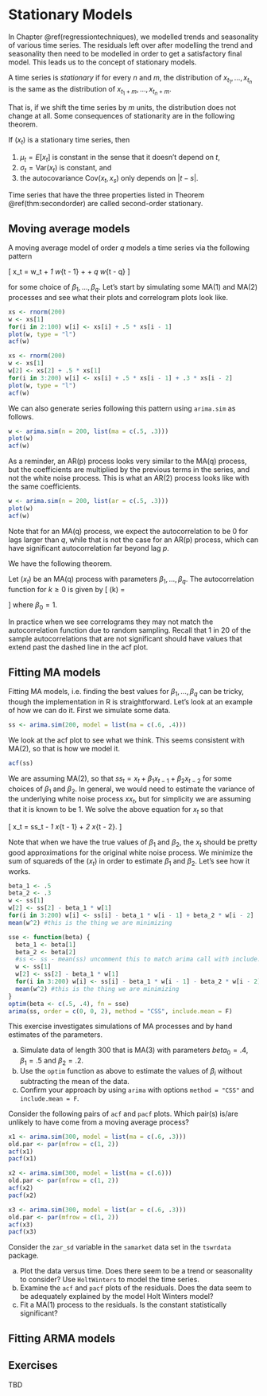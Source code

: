 # Stationary Models {#stationarymodels}

In Chapter \@ref(regressiontechniques), we modelled trends and seasonality of various time series. The residuals left over after modelling the trend and seasonality then need to be modelled in order to get a satisfactory final model. This leads us to the concept of stationary models. 

::: definition
A time series is _stationary_ if for every $n$ and $m$, the distribution of $x_{t_1}, \ldots, x_{t_n}$ is the same as the distribution of $x_{t_1 + m}, \ldots, x_{t_n + m}$.
:::

That is, if we shift the time series by $m$ units, the distribution does not change at all. Some consequences of stationarity are in the following theorem.

::: {.theorem #thm:secondorder}
If $(x_t)$ is a stationary time series, then 

1. $\mu_t = E[x_t]$ is constant in the sense that it doesn't depend on $t$,
2. $\sigma_t = {\text {Var}}(x_t)$ is constant, and
3. the autocovariance ${\text {Cov}}(x_t, x_s)$ only depends on $|t - s|$.
:::

Time series that have the three properties listed in Theorem \@ref(thm:secondorder) are called second-order stationary. 

## Moving average models {#mam}

A moving average model of order $q$ models a time series via the following pattern 

\[
x_t = w_t + \beta_1 w_{t - 1} + \cdots + \beta_q w_{t - q}
\]

for some choice of $\beta_1, \ldots, \beta_q$. Let's start by simulating some MA(1) and MA(2) processes and see what their plots and correlogram plots look like.

```r
xs <- rnorm(200)
w <- xs[1]
for(i in 2:100) w[i] <- xs[i] + .5 * xs[i - 1]
plot(w, type = "l")
acf(w)
```

```r
xs <- rnorm(200)
w <- xs[1]
w[2] <- xs[2] + .5 * xs[1]
for(i in 3:200) w[i] <- xs[i] + .5 * xs[i - 1] + .3 * xs[i - 2]
plot(w, type = "l")
acf(w)
```

We can also generate series following this pattern using `arima.sim` as follows.

```r
w <- arima.sim(n = 200, list(ma = c(.5, .3)))
plot(w)
acf(w)
```

As a reminder, an AR(p) process looks very similar to the MA(q) process, but the coefficients are multiplied by the previous terms in the series, and not the white noise process. This is what an AR(2) process looks like with the same coefficients.

```r
w <- arima.sim(n = 200, list(ar = c(.5, .3)))
plot(w)
acf(w)
```

Note that for an MA(q) process, we expect the autocorrelation to be 0 for lags larger than $q$, while that is not the case for an AR(p) process, which can have significant autocorrelation far beyond lag $p$.

We have the following theorem.

::: theorem
Let $(x_t)$ be an MA(q) process with parameters $\beta_1, \ldots, \beta_q$.  The autocorrelation function for $k \ge 0$ is given by
\[
\rho(k) = \begin{cases}
1&k = 0\\
\sum_{i = 0}^{q - k} \beta_i \beta_{i + k}/\sum_{i = 0}^q \beta_i^2 &k = 1, \ldots, q\\
0 & k >q
\end{cases}
\]
where $\beta_0 = 1$.
:::

In practice when we see correlograms they may not match the autocorrelation function due to random sampling. Recall that 1 in 20 of the sample autocorrelations that are not significant should have values that extend past the dashed line in the acf plot.

## Fitting MA models {#fittingmamodels}

Fitting MA models, i.e. finding the best values for $\beta_1, \ldots, \beta_q$ can be tricky, though the implementation in R is straightforward. Let's look at an example of how we can do it. First we simulate some data.

```r
ss <- arima.sim(200, model = list(ma = c(.6, .4)))
```

We look at the acf plot to see what we think. This seems consistent with MA(2), so that is how we model it. 

```r
acf(ss)
```

We are assuming MA(2), so that $ss_t = x_t + \beta_1 x_{t - 1} + \beta_2 x_{t - 2}$ for some choices of $\beta_1$ and $\beta_2$. In general, we would need to estimate the variance of the underlying white noise process $xx_t$, but for simplicity we are assuming that it is known to be 1. We solve the above equation for $x_t$ so that 

\[
x_t = ss_t - \beta_1 \hat x_{t - 1} + \beta_2 \hat x_{t - 2}.
\]

Note that when we have the true values of $\beta_1$ and $\beta_2$, the $x_t$ should be pretty good approximations for the original white noise process. 
We minimize the sum of squareds of the $(x_t)$ in order to estimate $\beta_1$ and $\beta_2$. Let's see how it works. 

```r
beta_1 <- .5 
beta_2 <- .3
w <- ss[1]
w[2] <- ss[2] - beta_1 * w[1]
for(i in 3:200) w[i] <- ss[i] - beta_1 * w[i - 1] + beta_2 * w[i - 2]
mean(w^2) #this is the thing we are minimizing
```


```r
sse <- function(beta) {
  beta_1 <- beta[1]
  beta_2 <- beta[2]
  #ss <- ss - mean(ss) uncomment this to match arima call with include.mean = T
  w <- ss[1]
  w[2] <- ss[2] - beta_1 * w[1]
  for(i in 3:200) w[i] <- ss[i] - beta_1 * w[i - 1] - beta_2 * w[i - 2]
  mean(w^2) #this is the thing we are minimizing
}
optim(beta <- c(.5, .4), fn = sse)
arima(ss, order = c(0, 0, 2), method = "CSS", include.mean = F)
```


::: exercise
This exercise investigates simulations of MA processes and by hand estimates of the parameters.

a. Simulate data of length 300 that is MA(3) with parameters $beta_0 = .4$, $\beta_1 = .5$ and $\beta_2 = .2$. 
b. Use the `optim` function as above to estimate the values of $\beta_i$ without subtracting the mean of the data.
c. Confirm your approach by using `arima` with options `method = "CSS"` and `include.mean = F`. 
:::

::: exercise
Consider the following pairs of `acf` and `pacf` plots. Which pair(s) is/are unlikely to have come from a moving average process?

```r
x1 <- arima.sim(300, model = list(ma = c(.6, .3)))
old.par <- par(mfrow = c(1, 2))
acf(x1)
pacf(x1)
```

```r
x2 <- arima.sim(300, model = list(ma = c(.6)))
old.par <- par(mfrow = c(1, 2))
acf(x2)
pacf(x2)
```

```r
x3 <- arima.sim(300, model = list(ar = c(.6, .3)))
old.par <- par(mfrow = c(1, 2))
acf(x3)
pacf(x3)
```
:::

::: exercise
Consider the `zar_sd` variable in the `samarket` data set in the `tswrdata` package. 

a. Plot the data versus time. Does there seem to be a trend or seasonality to consider? Use `HoltWinters` to model the time series.
b. Examine the `acf` and `pacf` plots of the residuals. Does the data seem to be adequately explained by the model Holt Winters model?
c. Fit a MA(1) process to the residuals. Is the constant statistically significant?
:::

## Fitting ARMA models {#fittingarmamodels}


## Exercises 

TBD






